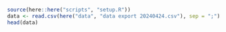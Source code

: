 ```r
source(here::here("scripts", "setup.R"))
data <- read.csv(here("data", "data export 20240424.csv"), sep = ";")
head(data)
```